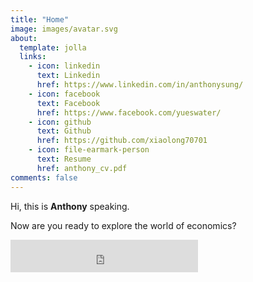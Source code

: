 ```yaml
---
title: "Home"
image: images/avatar.svg
about:
  template: jolla
  links:
    - icon: linkedin
      text: Linkedin
      href: https://www.linkedin.com/in/anthonysung/
    - icon: facebook
      text: Facebook
      href: https://www.facebook.com/yueswater/
    - icon: github
      text: Github
      href: https://github.com/xiaolong70701
    - icon: file-earmark-person
      text: Resume
      href: anthony_cv.pdf
comments: false
---
```


Hi, this is **Anthony** speaking.

Now are you ready to explore the world of economics?

<iframe src="https://embeds.beehiiv.com/7deed8ef-3061-4985-a13e-2a3ede1f498e?slim=true" data-test-id="beehiiv-embed" height="52" frameborder="0" scrolling="no" style="margin: 0; border-radius: 0px !important; background-color: transparent;"></iframe>